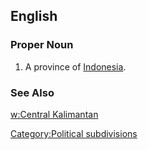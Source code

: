 ==English==
===Proper Noun===
{{en-proper noun}}
#A province of [[Indonesia]].
===See Also===
[[w:Central Kalimantan]]
[[Category:Political subdivisions]]